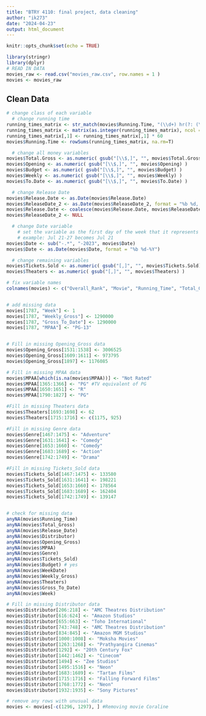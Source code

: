 ```yaml
---
title: "BTRY 4110: final project, data cleaning"
author: "ik273"
date: "2024-04-23"
output: html_document
---
```


```r
knitr::opts_chunk$set(echo = TRUE)
```

```r
library(stringr)
library(dplyr)
# READ IN DATA
movies_raw <- read.csv("movies_raw.csv", row.names = 1 )
movies <- movies_raw
```


## Clean Data


```r
# change class of each variable
  # change running time
running_times_matrix <- str_match(movies$Running.Time, "(\\d+) hr(?: (\\d+) min)?")[,c(2,3)]
running_times_matrix <- matrix(as.integer(running_times_matrix), ncol = 2, byrow = F)
running_times_matrix[,1] <- running_times_matrix[,1] * 60
movies$Running.Time <- rowSums(running_times_matrix, na.rm=T)

  # change all money variables
movies$Total.Gross <- as.numeric( gsub("[\\$,]", "", movies$Total.Gross) )
movies$Opening <- as.numeric( gsub("[\\$,]", "", movies$Opening) )
movies$Budget <- as.numeric( gsub("[\\$,]", "", movies$Budget) )
movies$Weekly <- as.numeric( gsub("[\\$,]", "", movies$Weekly) )
movies$To.Date <- as.numeric( gsub("[\\$,]", "", movies$To.Date) )

  # change Release Date
movies$Release.Date <- as.Date(movies$Release.Date)
movies$ReleaseDate_2 <- as.Date(movies$ReleaseDate_2, format = "%b %d, %Y")
movies$Release.Date <- coalesce(movies$Release.Date, movies$ReleaseDate_2)
movies$ReleaseDate_2 <- NULL

  # change Date variable
    # set the variable as the first day of the week that it represents
    # example: Jul 21-27 becomes Jul 21
movies$Date <- sub("-.*", "-2023", movies$Date)
movies$Date <- as.Date(movies$Date, format = "%b %d-%Y")

  # change remaining variables
movies$Tickets.Sold <- as.numeric( gsub("[,]", "", movies$Tickets.Sold) )
movies$Theaters <- as.numeric( gsub("[,]", "", movies$Theaters) )

```

```r
# fix variable names
colnames(movies) <- c("Overall_Rank", "Movie", "Running_Time", "Total_Gross", "Release_Date", "Distributor", "Opening_Gross", "MPAA", "Genre", "Tickets_Sold", "Budget", "WeekDate", "Weekly_Gross", "Theaters", "Gross_To_Date", "Week")


# add missing data
movies[1787, "Week"] <- 1
movies[1787, "Weekly_Gross"] <- 1290000
movies[1787, "Gross_To_Date"] <- 1290000
movies[1787, "MPAA"] <- "PG-13"


# Fill in missing Opening_Gross data
movies$Opening_Gross[1531:1538] <- 3006525
movies$Opening_Gross[1609:1611] <- 973795
movies$Opening_Gross[1897] <- 1176085

# Fill in missing MPAA data 
movies$MPAA[which(is.na(movies$MPAA))] <- "Not Rated"
movies$MPAA[1365:1366] <- "PG" #TV equivalent of PG 
movies$MPAA[1650:1651] <- "R"
movies$MPAA[1790:1827] <- "PG"

#Fill in missing Theaters data
movies$Theaters[1693:1698] <- 62
movies$Theaters[1715:1716] <- c(1175, 925)

#Fill in missing Genre data
movies$Genre[1467:1475] <- "Adventure"
movies$Genre[1631:1641] <- "Comedy"
movies$Genre[1653:1660] <- "Comedy"
movies$Genre[1683:1689] <- "Action"
movies$Genre[1742:1749] <- "Drama"

#Fill in missing Tickets_Sold data
movies$Tickets_Sold[1467:1475] <- 133580
movies$Tickets_Sold[1631:1641] <- 198221
movies$Tickets_Sold[1653:1660] <- 178564
movies$Tickets_Sold[1683:1689] <- 162404
movies$Tickets_Sold[1742:1749] <- 139147


# check for missing data
anyNA(movies$Running_Time)
anyNA(movies$Total_Gross)
anyNA(movies$Release_Date)
anyNA(movies$Distributor)
anyNA(movies$Opening_Gross)
anyNA(movies$MPAA)
anyNA(movies$Genre)
anyNA(movies$Tickets_Sold)
anyNA(movies$Budget) # yes
anyNA(movies$WeekDate)
anyNA(movies$Weekly_Gross)
anyNA(movies$Theaters)
anyNA(movies$Gross_To_Date)
anyNA(movies$Week)

```


```r
# Fill in missing Distributor data 
movies$Distributor[206:218] <- "AMC Theatres Distribution"
movies$Distributor[616:624] <- "Amazon Studios"
movies$Distributor[655:663] <- "Toho International"
movies$Distributor[743:748] <- "AMC Theatres Distribution"
movies$Distributor[834:845] <- "Amazon MGM Studios"
movies$Distributor[1000:1008] <- "Moksha Movies"
movies$Distributor[1263:1268] <- "Prathyangira Cinemas"
movies$Distributor[1292] <- "20th Century Fox"
movies$Distributor[1442:1462] <- "Cinecom"
movies$Distributor[1494] <- "Zee Studios"
movies$Distributor[1495:1516] <- "Neon"
movies$Distributor[1683:1689] <- "Tartan Films"
movies$Distributor[1715:1716] <- "Falling Forward Films"
movies$Distributor[1768:1772] <- "Neon"
movies$Distributor[1932:1935] <- "Sony Pictures"

```

```r

# remove any rows with unusual data
movies <- movies[-c(1296, 1297), ] #Removing movie Coraline

```


